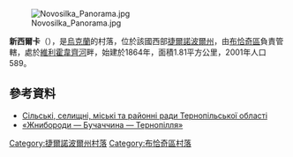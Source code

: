 [[Image:Novosilka_Panorama.jpg|right]]

'''新西爾卡'''（{{lang-uk|Новосілка}}），是[[烏克蘭|烏克蘭]]的村落，位於該國西部[[捷爾諾波爾州|捷爾諾波爾州]]，由[[布恰奇區|布恰奇區]]負責管轄，處於[[維利霍韋齊河_(斯特里帕河支流)|維利霍韋齊河]]畔，始建於1864年，面積1.81平方公里，2001年人口589。

{{coord|48|56|44|N|25|26|57|E|scale:30000|display=title}}

==參考資料==
*[https://archive.is/20120905194202/http://www.obl-rada.te.ua/nash-kraj-ternopilschyna/silski-selyschni-miski-ta-rajonni-rady Сільські, селищні, міські та районні ради Тернопільської області]
* [http://zhnyborody.te.ua/ «Жнибороди — Бучаччина — Тернопілля»] {{Wayback|url=http://zhnyborody.te.ua/ |date=20170512162123 }}

{{DEFAULTSORT:Новосілка}}
[[Category:捷爾諾波爾州村落|Category:捷爾諾波爾州村落]]
[[Category:布恰奇區村落|Category:布恰奇區村落]]


{{Ternopil-geo-stub}}